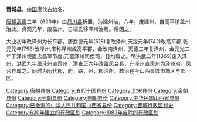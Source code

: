'''晋城县'''，[[中国|中国]]唐代古[[地|地]]名。

[[唐朝|唐朝]][[武德|武德]]三年（620年）由[[丹川县|丹川县]]析置，为建州治，六年，废建州，自高平移盖州治此。贞观元年，废盖州，自端氏移泽州治焉。后因之。

大业初年改泽州为长平郡。唐武德元年(618)复改泽州,天宝元年(742)改高平郡,乾元元年(758)改泽州,宋称泽州或高平郡，金改南泽州，天德三年复泽州，金元光二年于泽州境置忠昌军节度,元置泽州司侯司，县均属之。明洪武二年(1369)废入泽州，洪武九年属泽州直隶州，清雍正六年改置凤台县，升泽州直隶州为泽州府，凤台县属之。同时为历代郡、府，路，州，郡治所。故治在今山西晋城市城区与郊区。

{{中華民國山西省行政區劃}}
{{山西行政区划小作品}}
{{DEFAULTSORT:J}}
[[Category:唐朝县份|Category:唐朝县份]]
[[Category:五代十国县份|Category:五代十国县份]]
[[Category:北宋县份|Category:北宋县份]]
[[Category:金朝县份|Category:金朝县份]]
[[Category:元朝县份|Category:元朝县份]]
[[Category:明朝县份|Category:明朝县份]]
[[Category:中华民国山西省县份|Category:中华民国山西省县份]]
[[Category:已撤消的中华人民共和国山西省县份|Category:已撤消的中华人民共和国山西省县份]]
[[Category:晋城行政区划史|Category:晋城行政区划史]]
[[Category:620年建立的行政区划|Category:620年建立的行政区划]]
[[Category:1983年废除的行政区划|Category:1983年废除的行政区划]]